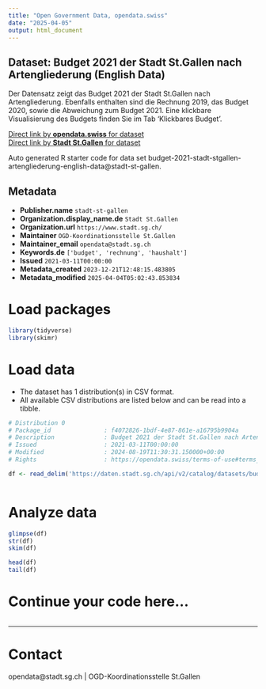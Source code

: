 ```yaml
---
title: "Open Government Data, opendata.swiss"
date: "2025-04-05"
output: html_document
---
```


## Dataset: Budget 2021 der Stadt St.Gallen nach Artengliederung (English Data)

Der Datensatz zeigt das Budget 2021 der Stadt St.Gallen nach Artengliederung. Ebenfalls enthalten sind die Rechnung 2019, das Budget 2020, sowie die Abweichung zum Budget 2021. Eine klickbare Visualisierung des Budgets finden Sie im Tab 'Klickbares Budget'.

[Direct link by **opendata.swiss** for dataset](https://opendata.swiss/de/dataset/budget-2021-der-stadt-st-gallen-nach-artengliederung-english-data)<br>
[Direct link by **Stadt St.Gallen** for dataset](https://daten.stadt.sg.ch/explore/dataset/budget-2021-stadt-stgallen-artengliederung-english-data/)

Auto generated R starter code for data set budget-2021-stadt-stgallen-artengliederung-english-data@stadt-st-gallen.

## Metadata

- **Publisher.name** `stadt-st-gallen`
- **Organization.display_name.de** `Stadt St.Gallen`
- **Organization.url** `https://www.stadt.sg.ch/`
- **Maintainer** `OGD-Koordinationsstelle St.Gallen`
- **Maintainer_email** `opendata@stadt.sg.ch`
- **Keywords.de** `['budget', 'rechnung', 'haushalt']`
- **Issued** `2021-03-11T00:00:00`
- **Metadata_created** `2023-12-21T12:48:15.483805`
- **Metadata_modified** `2025-04-04T05:02:43.853834`


# Load packages

```r

library(tidyverse)
library(skimr)

```

# Load data

-   The dataset has 1 distribution(s) in CSV format.
-   All available CSV distributions are listed below and can be read into a tibble.

```r

# Distribution 0
# Package_id               : f4072826-1bdf-4e87-861e-a16795b9904a
# Description              : Budget 2021 der Stadt St.Gallen nach Artengliederung (English Data) (csv)
# Issued                   : 2021-03-11T00:00:00
# Modified                 : 2024-08-19T11:30:31.150000+00:00
# Rights                   : https://opendata.swiss/terms-of-use#terms_by

df <- read_delim('https://daten.stadt.sg.ch/api/v2/catalog/datasets/budget-2021-stadt-stgallen-artengliederung-english-data/exports/csv?use_labels=true')



```

# Analyze data

```r

glimpse(df)
str(df)
skim(df)

head(df)
tail(df)

```

# Continue your code here...

```r

```

------------------------------------------------------------------------

# Contact

opendata@stadt.sg.ch | OGD-Koordinationsstelle St.Gallen

